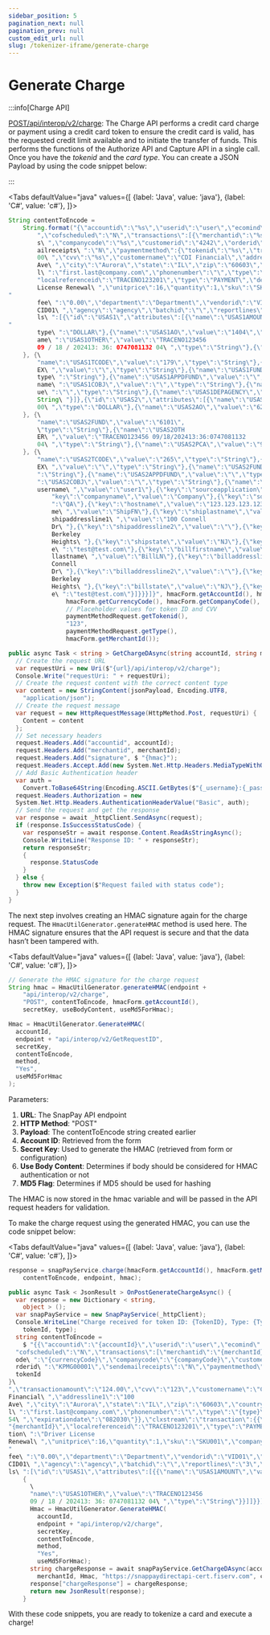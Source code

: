 ```yaml
---
sidebar_position: 5
pagination_next: null
pagination_prev: null
custom_edit_url: null
slug: /tokenizer-iframe/generate-charge
---
```


# Generate Charge

:::info[Charge API]

[POST/api/interop/v2/charge](https://developer.fiserv.com/product/SnapPay/api/?type=post&path=/api/interop/v2/charge&branch=main&version=V2): The Charge API performs a credit card charge or payment using a credit
card token to ensure the credit card is valid, has the requested credit limit available and to initiate the
transfer of funds. This performs the functions of the Authorize API and Capture API in a single call.
Once you have the *tokenid* and the *card type*. You can create a JSON Payload by using the code snippet
below:

:::


<Tabs
    defaultValue="java"
    values={[
        {label: 'Java', value: 'java'},
        {label: 'C#', value: 'c#'},
    ]}>
<TabItem value="java">

```java showLineNumbers"
String contentToEncode =
    String.format("{\"accountid\":\"%s\",\"userid\":\"user\",\"ecomind\":\"E\",\"cof\":\"C\
        ",\"cofscheduled\":\"N\",\"transactions\":[{\"merchantid\":\"%s\",\"currencycode\":\" %
        s\ ",\"companycode\":\"%s\",\"customerid\":\"4242\",\"orderid\":\"KPMG00001\",\"sendem
        ailreceipts\ ":\"N\",\"paymentmethod\":{\"tokenid\":\"%s\",\"transactionamount\":\"124.
        00\ ",\"cvv\":\"%s\",\"customername\":\"CDI Financial\",\"addressline1\":\"100
        Ave\ ",\"city\":\"Aurora\",\"state\":\"IL\",\"zip\":\"60603\",\"country\":\"US\",\"emai
        l\ ":\"first.last@company.com\",\"phonenumber\":\"\",\"type\":\"%s\",\"last4\":\"5454\", \"expirationdate\":\"082030\"},\"clxstream\":{\"transaction\":{\"merchantid\":\"%s\",\
        "localreferenceid\":\"TRACENO123201\",\"type\":\"PAYMENT\",\"description\":\"Driver
        License Renewal\ ",\"unitprice\":16,\"quantity\":1,\"sku\":\"SKU001\",\"company\":\"Company\",\
"
        fee\ ":\"0.00\",\"department\":\"Department\",\"vendorid\":\"VID01\",\"customerid\":\"
        CID01\ ",\"agency\":\"agency\",\"batchid\":\"\",\"reportlines\":\"3\",\"reportlinedetai
        ls\ ":[{\"id\":\"USAS1\",\"attributes\":[{\"name\":\"USAS1AMOUNT\",\"value\":\"1.00\",\
"
        type\ ":\"DOLLAR\"},{\"name\":\"USAS1AO\",\"value\":\"1404\",\"type\":\"String\"},{\"n
        ame\ ":\"USAS1OTHER\",\"value\":\"TRACENO123456
        09 / 18 / 202413: 36: 0747081132 04\ ",\"type\":\"String\"},{\"name\":\"USAS1PCA\",\"value\":\"90901\",\"type\":\"String\"
    }, {\
        "name\":\"USAS1TCODE\",\"value\":\"179\",\"type\":\"String\"},{\"name\":\"USAS1IND
        EX\ ",\"value\":\"\",\"type\":\"String\"},{\"name\":\"USAS1FUND\",\"value\":\"6101\",\"
        type\ ":\"String\"},{\"name\":\"USAS1APPDFUND\",\"value\":\"\",\"type\":\"String\"},{\"
        name\ ":\"USAS1COBJ\",\"value\":\"\",\"type\":\"String\"},{\"name\":\"USAS1AOBJ\",\"val
        ue\ ":\"\",\"type\":\"String\"},{\"name\":\"USAS1DEPAGENCY\",\"value\":\"\",\"type\":\"
        String\ "}]},{\"id\":\"USAS2\",\"attributes\":[{\"name\":\"USAS2AMOUNT\",\"value\":\"1.
        00\ ",\"type\":\"DOLLAR\"},{\"name\":\"USAS2AO\",\"value\":\"6296\",\"type\":\"String\"
    }, {\
        "name\":\"USAS2FUND\",\"value\":\"6101\",
        \"type\":\"String\"},{\"name\":\"USAS2OTH
        ER\ ",\"value\":\"TRACENO123456 09/18/202413:36:0747081132
        04\ ",\"type\":\"String\"},{\"name\":\"USAS2PCA\",\"value\":\"90901\",\"type\":\"String\"
    }, {\
        "name\":\"USAS2TCODE\",\"value\":\"265\",\"type\":\"String\"},{\"name\":\"USAS2IND
        EX\ ",\"value\":\"\",\"type\":\"String\"},{\"name\":\"USAS2FUND\",\"value\":\"\",\"type\
        ":\"String\"},{\"name\":\"USAS2APPDFUND\",\"value\":\"\",\"type\":\"String\"},{\"name\
        ":\"USAS2COBJ\",\"value\":\"\",\"type\":\"String\"},{\"name\":\"USAS2AOBJ\",\"value\": \ "\",\"type\":\"String\"},{\"name\":\"USAS2DEPAGENCY\",\"value\":\"\",\"type\":\"String\"}]}],\"additionalinfo\":[{\"key\":\"servicecode\",\"value\":\"00000\"},{\"key\":\"
        username\ ",\"value\":\"user1\"},{\"key\":\"sourceapplication\",\"value\":\"SnapPay\"}, {\
            "key\":\"companyname\",\"value\":\"Company\"},{\"key\":\"sourceenvironment\",\"value\
            ":\"QA\"},{\"key\":\"hostname\",\"value\":\"123.123.123.123\"},{\"key\":\"shipfirstna
            me\ ",\"value\":\"ShipFN\"},{\"key\":\"shiplastname\",\"value\":\"ShipLN\"},{\"key\":\"
            shipaddressline1\ ",\"value\":\"100 Connell
            Dr\ "},{\"key\":\"shipaddressline2\",\"value\":\"\"},{\"key\":\"shipcity\",\"value\":\"
            Berkeley
            Heights\ "},{\"key\":\"shipstate\",\"value\":\"NJ\"},{\"key\":\"shipcountry\",\"value\": \"US\"},{\"key\":\"shipphone\",\"value\":\"123123123\"},{\"key\":\"shipemail\",\"valu
            e\ ":\"test@test.com\"},{\"key\":\"billfirstname\",\"value\":\"BillFN\"},{\"key\":\"bil
            llastname\ ",\"value\":\"BillLN\"},{\"key\":\"billaddressline1\",\"value\":\"100
            Connell
            Dr\ "},{\"key\":\"billaddressline2\",\"value\":\"\"},{\"key\":\"billcity\",\"value\":\"
            Berkeley
            Heights\ "},{\"key\":\"billstate\",\"value\":\"NJ\"},{\"key\":\"billcountry\",\"value\": \"US\"},{\"key\":\"billphone\",\"value\":\"123123123\"},{\"key\":\"billemail\",\"valu
            e\ ":\"test@test.com\"}]}}}]}", hmacForm.getAccountId(), hmacForm.getMerchantId(),
                hmacForm.getCurrencyCode(), hmacForm.getCompanyCode(),
                // Placeholder values for token ID and CVV
                paymentMethodRequest.getTokenid(),
                "123",
                paymentMethodRequest.getType(),
                hmacForm.getMerchantId());
```

</TabItem>

<TabItem value="c#">

```csharp showLineNumbers"
public async Task < string > GetChargeDAsync(string accountId, string merchantId, string hmac, string url, string jsonPayload) {
  // Create the request URL
  var requestUri = new Uri($"{url}/api/interop/v2/charge");
  Console.Write("requestUri: " + requestUri);
  // Create the request content with the correct content type
  var content = new StringContent(jsonPayload, Encoding.UTF8,
    "application/json");
  // Create the request message
  var request = new HttpRequestMessage(HttpMethod.Post, requestUri) {
    Content = content
  };
  // Set necessary headers
  request.Headers.Add("accountid", accountId);
  request.Headers.Add("merchantid", merchantId);
  request.Headers.Add("signature", $ "{hmac}");
  request.Headers.Accept.Add(new System.Net.Http.Headers.MediaTypeWithQualityHeaderValue("application/json"));
  // Add Basic Authentication header
  var auth =
    Convert.ToBase64String(Encoding.ASCII.GetBytes($"{_username}:{_password}"));
  request.Headers.Authorization = new
  System.Net.Http.Headers.AuthenticationHeaderValue("Basic", auth);
  // Send the request and get the response
  var response = await _httpClient.SendAsync(request);
  if (response.IsSuccessStatusCode) {
    var responseStr = await response.Content.ReadAsStringAsync();
    Console.WriteLine("Response ID: " + responseStr);
    return responseStr;
    {
      response.StatusCode
    }
  } else {
    throw new Exception($"Request failed with status code");
  }
}
```

</TabItem>
</Tabs>

The next step involves creating an HMAC signature again for the charge request. The
```HmacUtilGenerator.generateHMAC``` method is used here. The HMAC signature ensures that the API
request is secure and that the data hasn’t been tampered with.

<Tabs
    defaultValue="java"
    values={[
        {label: 'Java', value: 'java'},
        {label: 'C#', value: 'c#'},
    ]}>
<TabItem value="java">

```java showLineNumbers"
// Generate the HMAC signature for the charge request
String hmac = HmacUtilGenerator.generateHMAC(endpoint +
    "api/interop/v2/charge",
    "POST", contentToEncode, hmacForm.getAccountId(),
    secretKey, useBodyContent, useMd5ForHmac);
```

</TabItem>

<TabItem value="c#">

```csharp showLineNumbers"
Hmac = HmacUtilGenerator.GenerateHMAC(
  accountId,
  endpoint + "api/interop/v2/GetRequestID",
  secretKey,
  contentToEncode,
  method,
  "Yes",
  useMd5ForHmac
);
```

</TabItem>
</Tabs>

Parameters:
1. **URL**: The SnapPay API endpoint
2. **HTTP Method**: "POST"
3. **Payload**: The contentToEncode string created earlier
4. **Account ID**: Retrieved from the form
5. **Secret Key**: Used to generate the HMAC (retrieved from form or configuration)
6. **Use Body Content**: Determines if body should be considered for HMAC authentication or not
7. **MD5 Flag**: Determines if MD5 should be used for hashing

The HMAC is now stored in the hmac variable and will be passed in the API request headers for
validation.

To make the charge request using the generated HMAC, you can use the code snippet below:

<Tabs
    defaultValue="java"
    values={[
        {label: 'Java', value: 'java'},
        {label: 'C#', value: 'c#'},
    ]}>
<TabItem value="java">

```java showLineNumbers"
response = snapPayService.charge(hmacForm.getAccountId(), hmacForm.getMerchantId(),
    contentToEncode, endpoint, hmac);
```

</TabItem>

<TabItem value="c#">

```csharp showLineNumbers"
public async Task < JsonResult > OnPostGenerateChargeAsync() {
  var response = new Dictionary < string,
    object > ();
  var snapPayService = new SnapPayService(_httpClient);
  Console.WriteLine("Charge received for token ID: {TokenID}, Type: {Type}",
    tokenId, type);
  string contentToEncode =
    $ "{{\"accountid\":\"{accountId}\",\"userid\":\"user\",\"ecomind\":\"E\",\"cof\":\"C\",\
  "cofscheduled\":\"N\",\"transactions\":[\"merchantid\":\"{merchantId}\",\"currencyc
  ode\ ":\"{currencyCode}\",\"companycode\":\"{companyCode}\",\"customerid\":\"4242\",\"o
  rderid\ ":\"KPMG00001\",\"sendemailreceipts\":\"N\",\"paymentmethod\":{{\"tokenid\":\"{
  tokenId
}\
",\"transactionamount\":\"124.00\",\"cvv\":\"123\",\"customername\":\"CDI
Financial\ ",\"addressline1\":\"100
Ave\ ",\"city\":\"Aurora\",\"state\":\"IL\",\"zip\":\"60603\",\"country\":\"US\",\"emai
l\ ":\"first.last@company.com\",\"phonenumber\":\"\",\"type\":\"{type}\",\"last4\":\"54
54\ ",\"expirationdate\":\"082030\"}},\"clxstream\":\"transaction\":{{\"merchantid\":\
"{merchantId}\",\"localreferenceid\":\"TRACENO123201\",\"type\":\"PAYMENT\",\"descrip
tion\ ":\"Driver License
Renewal\ ",\"unitprice\":16,\"quantity\":1,\"sku\":\"SKU001\",\"company\":\"Company\",\
"
fee\ ":\"0.00\",\"department\":\"Department\",\"vendorid\":\"VID01\",\"customerid\":\"
CID01\ ",\"agency\":\"agency\",\"batchid\":\"\",\"reportlines\":\"3\",\"reportlinedetai
ls\ ":[\"id\":\"USAS1\",\"attributes\":[{{\"name\":\"USAS1AMOUNT\",\"value\":\"1.00\", \"type\":\"DOLLAR\"}},{{\"name\":\"USAS1AO\",\"value\":\"1404\",\"type\":\"String\"}}, {
    {
      \
      "name\":\"USAS1OTHER\",\"value\":\"TRACENO123456
      09 / 18 / 202413: 36: 0747081132 04\ ",\"type\":\"String\"}}]]}}]}}";
      Hmac = HmacUtilGenerator.GenerateHMAC(
        accountId,
        endpoint + "api/interop/v2/charge",
        secretKey,
        contentToEncode,
        method,
        "Yes",
        useMd5ForHmac);
      string chargeResponse = await snapPayService.GetChargeDAsync(accountId,
        merchantId, Hmac, "https://snappaydirectapi-cert.fiserv.com", contentToEncode);
      response["chargeResponse"] = chargeResponse;
      return new JsonResult(response);
    }
```

</TabItem>
</Tabs>

With these code snippets, you are ready to tokenize a card and execute a charge!